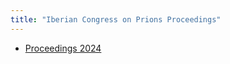 ```yaml
---
title: "Iberian Congress on Prions Proceedings"
---
```


-   [Proceedings 2024](BookOfAbstract_IberianPrion24.pdf)
